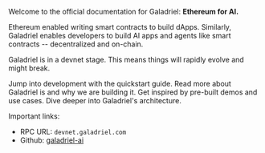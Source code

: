 Welcome to the official documentation for Galadriel: **Ethereum for AI.**

Ethereum enabled writing smart contracts to build dApps. Similarly, Galadriel enables developers to build AI apps and agents like smart contracts -- decentralized and on-chain.

<Warning>Galadriel is in a devnet stage. This means things will rapidly evolve and might break.</Warning>


<CardGroup cols={2}>
  <Card title="Quickstart" href="quickstart" icon="bolt">
    Jump into development with the quickstart guide.
  </Card>
  <Card title="About" href="about" icon="info">
    Read more about Galadriel is and why we are building it.
  </Card>
  <Card title="Use cases" href="use-cases" icon="lightbulb">
    Get inspired by pre-built demos and use cases.
  </Card>
  <Card title="How it works" href="how-it-works" icon="sitemap">
    Dive deeper into Galadriel's architecture.
  </Card>
</CardGroup>

Important links:
* RPC URL: `devnet.galadriel.com`
* Github: [galadriel-ai](https://github.com/galadriel-ai)